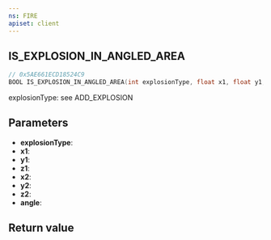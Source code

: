 ```yaml
---
ns: FIRE
apiset: client
---
```

## IS_EXPLOSION_IN_ANGLED_AREA

```c
// 0x5AE661ECD18524C9
BOOL IS_EXPLOSION_IN_ANGLED_AREA(int explosionType, float x1, float y1, float z1, float x2, float y2, float z2, float angle);
```

explosionType: see ADD_EXPLOSION

## Parameters
* **explosionType**:
* **x1**:
* **y1**:
* **z1**:
* **x2**:
* **y2**:
* **z2**:
* **angle**:

## Return value